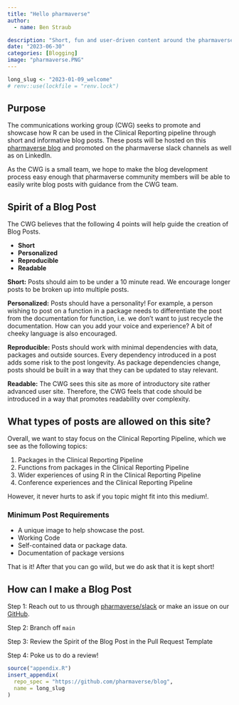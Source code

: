 ```yaml
---
title: "Hello pharmaverse"
author:
  - name: Ben Straub

description: "Short, fun and user-driven content around the pharmaverse."
date: "2023-06-30"
categories: [Blogging]
image: "pharmaverse.PNG"
---
```


<!--------------- my typical setup ----------------->

```r
long_slug <- "2023-01-09_welcome"
# renv::use(lockfile = "renv.lock")
```

<!--------------- post begins here ----------------->

## Purpose

The communications working group (CWG) seeks to promote and showcase how R can be used in the Clinical Reporting pipeline through short and informative blog posts.  These posts will be hosted on this [pharmaverse blog](https://pharmaverse.github.io/blog/) and promoted on the pharmaverse slack channels as well as on LinkedIn.

As the CWG is a small team, we hope to make the blog development process easy enough that pharmaverse community members will be able to easily write blog posts with guidance from the CWG team.

## Spirit of a Blog Post

The CWG believes that the following 4 points will help guide the creation of Blog Posts. 

* **Short**
* **Personalized**
* **Reproducible**
* **Readable**  

**Short:** Posts should aim to be under a 10 minute read. We encourage longer posts to be broken up into multiple posts.  

**Personalized:** Posts should have a personality! For example, a person wishing to post on a function in a package needs to differentiate the post from the documentation for function, i.e. we don't want to just recycle the documentation. How can you add your voice and experience? A bit of cheeky language is also encouraged.

**Reproducible:**  Posts should work with minimal dependencies with data, packages and outside sources. Every dependency introduced in a post adds some risk to the post longevity. As package dependencies change, posts should be built in a way that they can be updated to stay relevant.

**Readable:** The CWG sees this site as more of introductory site rather advanced user site. Therefore, the CWG feels that code should be introduced in a way that promotes readability over complexity. 


## What types of posts are allowed on this site?

Overall, we want to stay focus on the Clinical Reporting Pipeline, which we see as the following topics:

1) Packages in the Clinical Reporting Pipeline
2) Functions from packages in the Clinical Reporting Pipeline
3) Wider experiences of using R in the Clinical Reporting Pipeline
4) Conference experiences and the Clinical Reporting Pipeline

However, it never hurts to ask if you topic might fit into this medium!.

### Minimum Post Requirements

  * A unique image to help showcase the post.
  * Working Code
  * Self-contained data or package data.
  * Documentation of package versions

That is it! After that you can go wild, but we do ask that it is kept short!

## How can I make a Blog Post

Step 1: Reach out to us through [pharmaverse/slack](pharmaverse.slack.com
) or make an issue on our [GitHub](https://github.com/pharmaverse/blog/issues).

Step 2: Branch off `main`

Step 3: Review the Spirit of the Blog Post in the Pull Request Template

Step 4: Poke us to do a review!  



<!--------------- appendices go here ----------------->

```r
source("appendix.R")
insert_appendix(
  repo_spec = "https://github.com/pharmaverse/blog",
  name = long_slug
)
```



